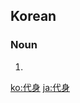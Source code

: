 ==Korean==
{{ko-hanjatab}}

===Noun===
{{ko-noun|hj|hangeul=대신}}

# {{hanja form of|대신|[[substitution]], [[replacement]]}}

[[ko:代身]]
[[ja:代身]]